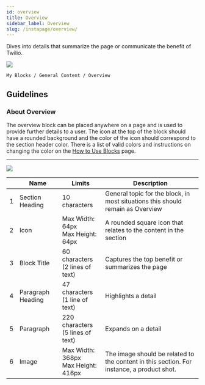 ```yaml
---
id: overview
title: Overview
sidebar_label: Overview
slug: /instapage/overview/
---
```


Dives into details that summarize the page or communicate the benefit of Twilio.

![](./assets/overview.png)

```
My Blocks / General Content / Overview
```

## Guidelines

### About Overview

The overview block can be placed anywhere on a page and is used to provide further details to a user. The icon at the top of the block should have a rounded background and the color of the icon should correspond to the section header color. There is a list of valid colors and instructions on changing the color on the [How to Use Blocks](./how-to-use-blocks.mdx) page.

---

![](./assets/overview-annotated.png)

|     | Name              | Limits                                    | Description                                                                               |
| --- | ----------------- | ----------------------------------------- | ----------------------------------------------------------------------------------------- |
| 1   | Section Heading   | 10 characters                             | General topic for the block, in most situations this should remain as Overview            |
| 2   | Icon              | Max Width: 64px <br /> Max Height: 64px   | A rounded square icon that relates to the content in the section                          |
| 3   | Block Title       | 60 characters <br /> (2 lines of text)    | Captures the top benefit or summarizes the page                                           |
| 4   | Paragraph Heading | 47 characters <br /> (1 line of text)     | Highlights a detail                                                                       |
| 5   | Paragraph         | 220 characters <br /> (5 lines of text)   | Expands on a detail                                                                       |
| 6   | Image             | Max Width: 368px <br /> Max Height: 416px | The image should be related to the content in this section. For instance, a product shot. |
